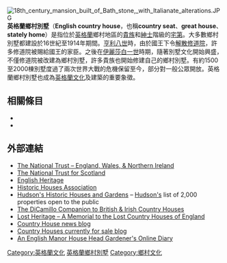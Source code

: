 [[File:18th_century_mansion_built_of_Bath_stone,_with_Italianate_alterations.JPG|thumb]]
'''英格蘭鄉村別墅'''（'''English country house'''，也稱'''country seat'''、'''great house'''、'''stately home'''）是指位於[[英格蘭|英格蘭]]鄉村地區的[[貴族|貴族]]和[[紳士|紳士]]階級的[[宅第|宅第]]。大多數鄉村別墅都建設於16世紀至1914年期間。[[亨利八世|亨利八世]]時，由於國王下令[[解散修道院|解散修道院]]，許多修道院被賜給國王的家臣。之後在[[伊麗莎白式建築|伊麗莎白一世]]時期，隨著別墅文化開始興盛，不僅修道院被改建為鄉村別墅，許多貴族也開始修建自己的鄉村別墅。有約1500至2000棟別墅度過了兩次世界大戰的危機保留至今，部分對一般公眾開放。英格蘭鄉村別墅也成為[[英格蘭文化|英格蘭文化]]及建築的重要象徵。

== 相關條目 ==
* {{link-en|奇特大宅|Prodigy house}}
* {{link-en|英國聯排別墅|Townhouse (Great Britain)}}

==外部連結==
{{Commons|Castles, palaces and houses in England}}
*[http://www.nationaltrust.org.uk The National Trust – England, Wales, & Northern Ireland] {{Wayback|url=http://www.nationaltrust.org.uk/ |date=20190519202151 }}
*[http://www.nts.org.uk The National Trust for Scotland] {{Wayback|url=http://www.nts.org.uk/ |date=20200824165547 }}
*[http://www.english-heritage.org.uk English Heritage] {{Wayback|url=http://www.english-heritage.org.uk/ |date=20190602221203 }}
*[http://www.hha.org.uk Historic Houses Association] {{Wayback|url=http://www.hha.org.uk/ |date=20180224084651 }}
*[https://web.archive.org/web/20080514000859/http://www.hudsonsguide.co.uk/ Hudson's Historic Houses and Gardens] – [[Norman_Hudson|Hudson's]] list of 2,000 properties open to the public
*[http://www.dicamillocompanion.com The DiCamillo Companion to British & Irish Country Houses] {{Wayback|url=http://www.dicamillocompanion.com/ |date=20080509194114 }}
*[http://www.lostheritage.org.uk Lost Heritage – A Memorial to the Lost Country Houses of England] {{Wayback|url=http://www.lostheritage.org.uk/ |date=20210226092255 }}
*[http://countryhouses.wordpress.com Country House news blog] {{Wayback|url=http://countryhouses.wordpress.com/ |date=20180626192621 }}
*[http://statelyhomes.wordpress.com Country Houses currently for sale blog] {{Wayback|url=http://statelyhomes.wordpress.com/ |date=20210426090302 }}
*[http://toddingtonmanor.blogspot.com An English Manor House Head Gardener's Online Diary] {{Wayback|url=http://toddingtonmanor.blogspot.com/ |date=20210216063319 }}

[[Category:英格蘭文化|Category:英格蘭文化]]
[[Category:英格蘭鄉村別墅|]]
[[Category:鄉村文化|Category:鄉村文化]]